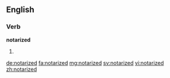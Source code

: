 ==English==

===Verb===
'''notarized'''
# {{past of|notarize}}

[[de:notarized]]
[[fa:notarized]]
[[mg:notarized]]
[[sv:notarized]]
[[vi:notarized]]
[[zh:notarized]]